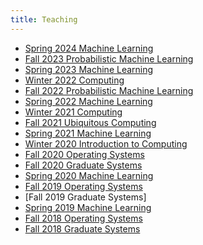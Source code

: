 ```yaml
---
title: Teaching
---
```


* [Spring 2024 Machine Learning](https://nipunbatra.github.io/ml2024/)
* [Fall 2023 Probabilistic Machine Learning](https://nipunbatra.github.io/pml2023/)
* [Spring 2023 Machine Learning](https://nipunbatra.github.io/ml2023/)
* [Winter 2022 Computing](https://nipunbatra.github.io/comp22/)
* [Fall 2022 Probabilistic Machine Learning](https://nipunbatra.github.io/pml2022/)
* [Spring 2022 Machine Learning](https://nipunbatra.github.io/ml2022/)
* [Winter 2021 Computing](https://nipunbatra.notion.site/ES-102-Introduction-to-Computing-2021-Winter-5aa842ce18d34e0e9b2cc646b5325868)
* [Fall 2021 Ubiquitous Computing](https://www.craft.do/s/MAdQrLOO9ErCvc)
* [Spring 2021 Machine Learning](https://nipunbatra.github.io/ml2021/)
* [Winter 2020 Introduction to Computing](https://www.notion.so/ES-102-Introduction-to-Computing-7535a00a1b124c5cb6f2a46eb979540b)
* [Fall 2020 Operating Systems](https://nipunbatra.github.io/os2020/)
* [Fall 2020 Graduate Systems]()
* [Spring 2020 Machine Learning](https://nipunbatra.github.io/ml2020/)
* [Fall 2019 Operating Systems](https://nipunbatra.github.io/os2019/)
* [Fall 2019 Graduate Systems]
* [Spring 2019 Machine Learning](https://nipunbatra.github.io/ml2019/)
* [Fall 2018 Operating Systems](https://nipunbatra.github.io/os2018/)
* [Fall 2018 Graduate Systems]()